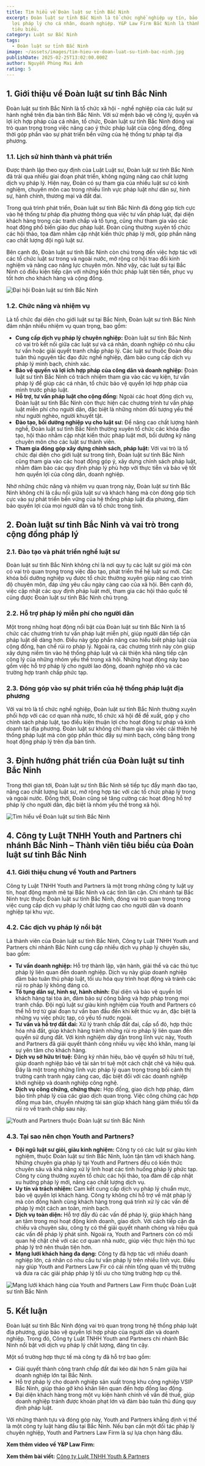 ```yaml
---
title: Tìm hiểu về Đoàn luật sư tỉnh Bắc Ninh
excerpt: Đoàn luật sư tỉnh Bắc Ninh là tổ chức nghề nghiệp uy tín, bảo vệ quyền
  lợi pháp lý cho cá nhân, doanh nghiệp. Y&P Law Firm Bắc Ninh là thành viên
  tiêu biểu.
category: Luật sư Bắc Ninh
tags:
  - Đoàn luật sư tỉnh Bắc Ninh
image: ~/assets/images/tim-hieu-ve-doan-luat-su-tinh-bac-ninh.jpg
publishDate: 2025-02-25T13:02:00.000Z
author: Nguyễn Phùng Mai Ánh
rating: 5
---
```


## 1. Giới thiệu về Đoàn luật sư tỉnh Bắc Ninh

Đoàn luật sư tỉnh Bắc Ninh là tổ chức xã hội - nghề nghiệp của các luật sư hành nghề trên địa bàn tỉnh Bắc Ninh. Với sứ mệnh bảo vệ công lý, quyền và lợi ích hợp pháp của cá nhân, tổ chức, Đoàn luật sư tỉnh Bắc Ninh đóng vai trò quan trọng trong việc nâng cao ý thức pháp luật của cộng đồng, đồng thời góp phần vào sự phát triển bền vững của hệ thống tư pháp tại địa phương.

### 1.1. Lịch sử hình thành và phát triển

Được thành lập theo quy định của Luật Luật sư, Đoàn luật sư tỉnh Bắc Ninh đã trải qua nhiều giai đoạn phát triển, không ngừng nâng cao chất lượng dịch vụ pháp lý. Hiện nay, Đoàn có sự tham gia của nhiều luật sư có kinh nghiệm, chuyên môn cao trong nhiều lĩnh vực pháp luật như dân sự, hình sự, hành chính, thương mại và đất đai.

Trong quá trình phát triển, Đoàn luật sư tỉnh Bắc Ninh đã đóng góp tích cực vào hệ thống tư pháp địa phương thông qua việc tư vấn pháp luật, đại diện khách hàng trong các tranh chấp và tố tụng, cũng như tham gia vào các hoạt động phổ biến giáo dục pháp luật. Đoàn cũng thường xuyên tổ chức các hội thảo, tọa đàm nhằm cập nhật kiến thức pháp lý mới, góp phần nâng cao chất lượng đội ngũ luật sư.

Bên cạnh đó, Đoàn luật sư tỉnh Bắc Ninh còn chú trọng đến việc hợp tác với các tổ chức luật sư trong và ngoài nước, mở rộng cơ hội trao đổi kinh nghiệm và nâng cao năng lực chuyên môn. Nhờ vậy, các luật sư tại Bắc Ninh có điều kiện tiếp cận với những kiến thức pháp luật tiên tiến, phục vụ tốt hơn cho khách hàng và cộng đồng.

![Đại hội Đoàn luật sư tỉnh Bắc Ninh](~/assets/images/dai-hoi-doan-luat-su-tinh-bac-ninh.webp "Đại hội Đoàn luật sư tỉnh Bắc Ninh")

### 1.2. Chức năng và nhiệm vụ

Là tổ chức đại diện cho giới luật sư tại Bắc Ninh, Đoàn luật sư tỉnh Bắc Ninh đảm nhận nhiều nhiệm vụ quan trọng, bao gồm:

* **Cung cấp dịch vụ pháp lý chuyên nghiệp:** Đoàn luật sư tỉnh Bắc Ninh có vai trò kết nối giữa các luật sư và cá nhân, doanh nghiệp có nhu cầu tư vấn hoặc giải quyết tranh chấp pháp lý. Các luật sư thuộc Đoàn đều tuân thủ nguyên tắc đạo đức nghề nghiệp, đảm bảo cung cấp dịch vụ pháp lý minh bạch, chính xác.
* **Bảo vệ quyền và lợi ích hợp pháp của công dân và doanh nghiệp:** Đoàn luật sư tỉnh Bắc Ninh có trách nhiệm tham gia vào các vụ kiện, tư vấn pháp lý để giúp các cá nhân, tổ chức bảo vệ quyền lợi hợp pháp của mình trước pháp luật.
* **Hỗ trợ, tư vấn pháp luật cho cộng đồng:** Ngoài các hoạt động dịch vụ, Đoàn luật sư tỉnh Bắc Ninh còn thực hiện các chương trình tư vấn pháp luật miễn phí cho người dân, đặc biệt là những nhóm đối tượng yếu thế như người nghèo, người khuyết tật.
* **Đào tạo, bồi dưỡng nghiệp vụ cho luật sư:** Để nâng cao chất lượng hành nghề, Đoàn luật sư tỉnh Bắc Ninh thường xuyên tổ chức các khóa đào tạo, hội thảo nhằm cập nhật kiến thức pháp luật mới, bồi dưỡng kỹ năng chuyên môn cho các luật sư thành viên.
* **Tham gia đóng góp xây dựng chính sách, pháp luật:** Với vai trò là tổ chức đại diện cho giới luật sư trong tỉnh, Đoàn luật sư tỉnh Bắc Ninh cũng tham gia vào các hoạt động góp ý, xây dựng chính sách pháp luật, nhằm đảm bảo các quy định pháp lý phù hợp với thực tiễn và bảo vệ tốt hơn quyền lợi của công dân, doanh nghiệp.

Nhờ những chức năng và nhiệm vụ quan trọng này, Đoàn luật sư tỉnh Bắc Ninh không chỉ là cầu nối giữa luật sư và khách hàng mà còn đóng góp tích cực vào sự phát triển bền vững của hệ thống pháp luật địa phương, đảm bảo quyền lợi của mọi người dân và tổ chức trong tỉnh.

## 2. Đoàn luật sư tỉnh Bắc Ninh và vai trò trong cộng đồng pháp lý

### 2.1. Đào tạo và phát triển nghề luật sư

Đoàn luật sư tỉnh Bắc Ninh không chỉ là nơi quy tụ các luật sư giỏi mà còn có vai trò quan trọng trong việc đào tạo, phát triển thế hệ luật sư mới. Các khóa bồi dưỡng nghiệp vụ được tổ chức thường xuyên giúp nâng cao trình độ chuyên môn, đáp ứng yêu cầu ngày càng cao của xã hội. Bên cạnh đó, việc cập nhật các quy định pháp luật mới, tham gia các hội thảo quốc tế cũng được Đoàn luật sư tỉnh Bắc Ninh chú trọng.

### 2.2. Hỗ trợ pháp lý miễn phí cho người dân

Một trong những hoạt động nổi bật của Đoàn luật sư tỉnh Bắc Ninh là tổ chức các chương trình tư vấn pháp luật miễn phí, giúp người dân tiếp cận pháp luật dễ dàng hơn. Điều này góp phần nâng cao hiểu biết pháp luật của cộng đồng, hạn chế rủi ro pháp lý. Ngoài ra, các chương trình này còn giúp xây dựng niềm tin vào hệ thống pháp luật và cải thiện khả năng tiếp cận công lý của những nhóm yếu thế trong xã hội. Những hoạt động này bao gồm việc hỗ trợ pháp lý cho người lao động, doanh nghiệp nhỏ và các trường hợp tranh chấp phức tạp.

### 2.3. Đóng góp vào sự phát triển của hệ thống pháp luật địa phương

Với vai trò là tổ chức nghề nghiệp, Đoàn luật sư tỉnh Bắc Ninh thường xuyên phối hợp với các cơ quan nhà nước, tổ chức xã hội để đề xuất, góp ý cho chính sách pháp luật, tạo điều kiện thuận lợi cho hoạt động tư pháp và kinh doanh tại địa phương. Đoàn luật sư không chỉ tham gia vào việc cải thiện hệ thống pháp luật mà còn góp phần thúc đẩy sự minh bạch, công bằng trong hoạt động pháp lý trên địa bàn tỉnh.

## 3. Định hướng phát triển của Đoàn luật sư tỉnh Bắc Ninh

Trong thời gian tới, Đoàn luật sư tỉnh Bắc Ninh sẽ tiếp tục đẩy mạnh đào tạo, nâng cao chất lượng luật sư, mở rộng hợp tác với các tổ chức pháp lý trong và ngoài nước. Đồng thời, Đoàn cũng sẽ tăng cường các hoạt động hỗ trợ pháp lý cho người dân, đặc biệt là nhóm yếu thế trong xã hội.

![Tìm hiểu về Đoàn luật sư tỉnh Bắc Ninh](~/assets/images/tim-hieu-ve-doan-luat-su-tinh-bac-ninh.jpg "Tìm hiểu về Đoàn luật sư tỉnh Bắc Ninh")

## 4. Công ty Luật TNHH Youth and Partners chi nhánh Bắc Ninh – Thành viên tiêu biểu của Đoàn luật sư tỉnh Bắc Ninh

### 4.1. Giới thiệu chung về Youth and Partners

Công ty Luật TNHH Youth and Partners là một trong những công ty luật uy tín, hoạt động mạnh mẽ tại Bắc Ninh và các tỉnh lân cận. Chi nhánh tại Bắc Ninh trực thuộc Đoàn luật sư tỉnh Bắc Ninh, đóng vai trò quan trọng trong việc cung cấp dịch vụ pháp lý chất lượng cao cho người dân và doanh nghiệp tại khu vực.

### 4.2. Các dịch vụ pháp lý nổi bật

Là thành viên của Đoàn luật sư tỉnh Bắc Ninh, Công ty Luật TNHH Youth and Partners chi nhánh Bắc Ninh cung cấp nhiều dịch vụ pháp lý chuyên sâu, bao gồm:

* **Tư vấn doanh nghiệp:** Hỗ trợ thành lập, vận hành, giải thể và các thủ tục pháp lý liên quan đến doanh nghiệp. Dịch vụ này giúp doanh nghiệp đảm bảo tuân thủ pháp luật, tối ưu hóa quy trình hoạt động và tránh các rủi ro pháp lý không đáng có.
* **Tố tụng dân sự, hình sự, hành chính:** Đại diện và bảo vệ quyền lợi khách hàng tại tòa án, đảm bảo sự công bằng và hợp pháp trong mọi tranh chấp. Đội ngũ luật sư giàu kinh nghiệm của Youth and Partners có thể hỗ trợ từ giai đoạn tư vấn ban đầu đến khi kết thúc vụ án, đặc biệt là những vụ việc phức tạp, có yếu tố nước ngoài.
* **Tư vấn và hỗ trợ đất đai:** Xử lý tranh chấp đất đai, cấp sổ đỏ, hợp thức hóa nhà đất, giúp khách hàng tránh những rủi ro pháp lý liên quan đến quyền sử dụng đất. Với kinh nghiệm dày dặn trong lĩnh vực này, Youth and Partners đã giải quyết thành công nhiều vụ việc khó khăn, mang lại sự yên tâm cho khách hàng.
* **Dịch vụ sở hữu trí tuệ:** Đăng ký nhãn hiệu, bảo vệ quyền sở hữu trí tuệ, giúp doanh nghiệp bảo vệ tài sản trí tuệ một cách chặt chẽ và hiệu quả. Đây là một trong những lĩnh vực pháp lý quan trọng trong bối cảnh thị trường cạnh tranh ngày càng cao, đặc biệt đối với các doanh nghiệp khởi nghiệp và doanh nghiệp công nghệ.
* **Dịch vụ công chứng, chứng thực:** Hợp đồng, giao dịch hợp pháp, đảm bảo tính pháp lý của các giao dịch quan trọng. Việc công chứng các hợp đồng mua bán, chuyển nhượng tài sản giúp khách hàng giảm thiểu tối đa rủi ro về tranh chấp sau này.

![Youth and Partners thuộc Đoàn luật sư tỉnh Bắc Ninh](~/assets/images/youth-and-partners-law-firm-thuoc-doan-luat-su-tinh-bac-ninh.webp "Youth and Partners thuộc Đoàn luật sư tỉnh Bắc Ninh")

### 4.3. Tại sao nên chọn Youth and Partners?

* **Đội ngũ luật sư giỏi, giàu kinh nghiệm:** Công ty có các luật sư giàu kinh nghiệm, thuộc Đoàn luật sư tỉnh Bắc Ninh, luôn tận tâm với khách hàng. Những chuyên gia pháp lý tại Youth and Partners đều có kiến thức chuyên sâu và khả năng xử lý linh hoạt các tình huống pháp lý phức tạp. Công ty cũng thường xuyên tổ chức các hội thảo, tọa đàm để cập nhật xu hướng pháp lý mới, nâng cao chất lượng dịch vụ.
* **Uy tín và trách nhiệm:** Cam kết cung cấp dịch vụ pháp lý chuẩn mực, bảo vệ quyền lợi khách hàng. Công ty không chỉ hỗ trợ về mặt pháp lý mà còn đồng hành cùng khách hàng trong quá trình xử lý các vấn đề pháp lý một cách an toàn, minh bạch.
* **Dịch vụ toàn diện:** Hỗ trợ đầy đủ các vấn đề pháp lý, giúp khách hàng an tâm trong mọi hoạt động kinh doanh, giao dịch. Với cách tiếp cận đa chiều và chuyên sâu, công ty có thể giải quyết nhanh chóng và hiệu quả các vấn đề pháp lý phát sinh. Ngoài ra, Youth and Partners còn có mối quan hệ chặt chẽ với các cơ quan nhà nước, giúp việc thực hiện thủ tục pháp lý trở nên thuận tiện hơn.
* **Mạng lưới khách hàng đa dạng:** Công ty đã hợp tác với nhiều doanh nghiệp lớn, cá nhân có nhu cầu tư vấn pháp lý trên nhiều lĩnh vực. Điều này giúp Youth and Partners Law Fir có cái nhìn tổng quan về thị trường và đưa ra các giải pháp pháp lý tối ưu cho từng trường hợp cụ thể.

![Mạng lưới khách hàng của Youth and Partners Law Firm thuộc Đoàn Luật sư tỉnh Bắc Ninh](~/assets/images/mang-luoi-khach-hang-cua-youth-and-partners-law-firm-thuoc-doan-luat-su-tinh-bac-ninh.png "Mạng lưới khách hàng của Youth and Partners Law Firm thuộc Đoàn Luật sư tỉnh Bắc Ninh")

## 5. Kết luận

Đoàn luật sư tỉnh Bắc Ninh đóng vai trò quan trọng trong hệ thống pháp luật địa phương, giúp bảo vệ quyền lợi hợp pháp của người dân và doanh nghiệp. Trong đó, Công ty Luật TNHH Youth and Partners chi nhánh Bắc Ninh nổi bật với dịch vụ pháp lý chất lượng, đáng tin cậy.

Một số trường hợp thực tế mà công ty đã hỗ trợ bao gồm:

* Giải quyết thành công tranh chấp đất đai kéo dài hơn 5 năm giữa hai doanh nghiệp lớn tại Bắc Ninh.
* Hỗ trợ pháp lý cho doanh nghiệp sản xuất trong khu công nghiệp VSIP Bắc Ninh, giúp tháo gỡ khó khăn liên quan đến hợp đồng lao động.
* Đại diện khách hàng trong một vụ kiện hành chính về vấn đề thuế, giúp doanh nghiệp tránh được khoản phạt lớn và đảm bảo tuân thủ đúng quy định pháp luật.

Với những thành tựu và đóng góp này, Youth and Partners khẳng định vị thế là một công ty luật hàng đầu tại Bắc Ninh. Nếu bạn cần một đối tác pháp lý chuyên nghiệp, Youth and Partners Law Firm là sự lựa chọn hàng đầu.

**Xem thêm video về Y&P Law Firm:** 

<YouTube id="E1SH0gNmjg" />

**Xem thêm bài viết:** [Công ty Luật TNHH Youth & Partners](https://yplawfirm.vn/gioi-thieu.html)
